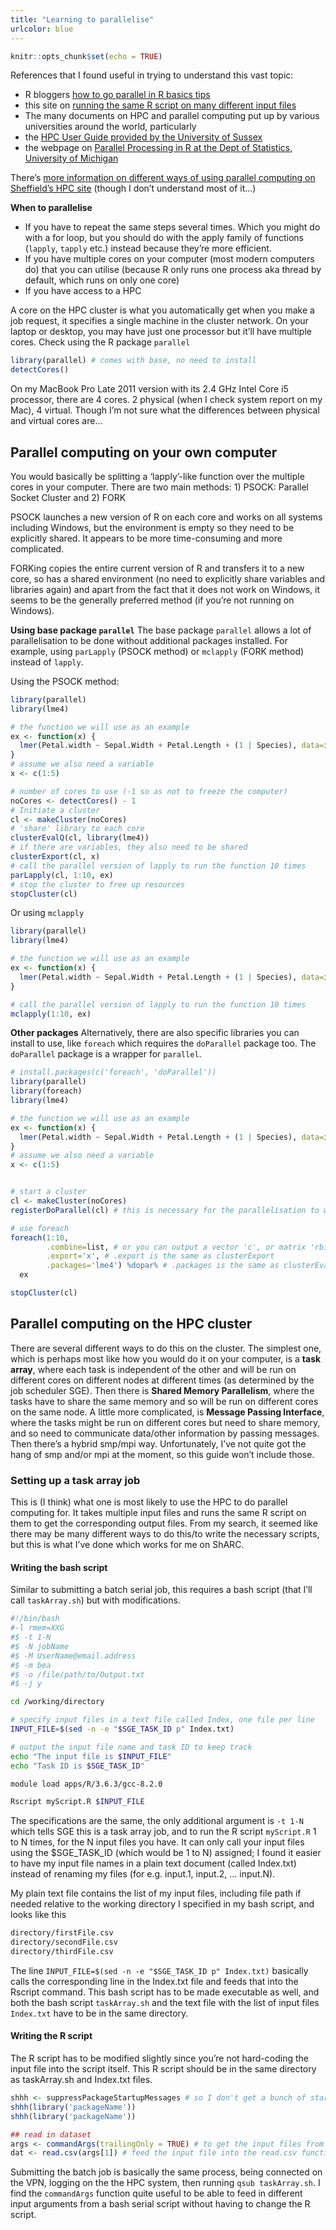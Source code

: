```yaml
---
title: "Learning to parallelise"
urlcolor: blue
---
```


```r
knitr::opts_chunk$set(echo = TRUE)
```

References that I found useful in trying to understand this vast topic:

* R bloggers [how to go parallel in R basics tips](https://www.r-bloggers.com/how-to-go-parallel-in-r-basics-tips/)
* this site on [running the same R script on many different input files](http://www.cureffi.org/2014/01/15/running-r-batch-mode-linux/)
* The many documents on HPC and parallel computing put up by various universities around the world, particularly
* the [HPC User Guide provided by the University of Sussex](https://info.hpc.sussex.ac.uk/hpc-guide/how-to/index.html)
* the webpage on [Parallel Processing in R at the Dept of Statistics,  University of Michigan](https://dept.stat.lsa.umich.edu/~jerrick/courses/stat701/notes/parallel.html)

There's [more information on different ways of using parallel computing on Sheffield's HPC site](https://docs.hpc.shef.ac.uk/en/latest/parallel/index.html) (though I don't understand most of it...)

**When to parallelise**

* If you have to repeat the same steps several times. Which you might do with a for loop, but you should do with the apply family of functions (`lapply`, `tapply` etc.) instead because they're more efficient. 
* If you have multiple cores on your computer (most modern computers do) that you can utilise (because R only runs one process aka thread by default, which runs on only one core)
* If you have access to a HPC

A core on the HPC cluster is what you automatically get when you make a job request, it specifies a single machine in the cluster network. On your laptop or desktop, you may have just one processor but it'll have multiple cores. Check using the R package `parallel`
```R
library(parallel) # comes with base, no need to install
detectCores()
```
On my MacBook Pro Late 2011 version with its 2.4 GHz Intel Core i5 processor, there are 4 cores. 2 physical (when I check system report on my Mac), 4 virtual. Though I'm not sure what the differences between physical and virtual cores are...



## Parallel computing on your own computer
You would basically be splitting a 'lapply'-like function over the multiple cores in your computer. There are two main methods: 1) PSOCK: Parallel Socket Cluster and 2) FORK

PSOCK launches a new version of R on each core and works on all systems including Windows, but the environment is empty so they need to be explicitly shared. It appears to be more time-consuming and more complicated. 

FORKing copies the entire current version of R and transfers it to a new core, so has a shared environment (no need to explicitly share variables and libraries again) and apart from the fact that it does not work on Windows, it seems to be the generally preferred method (if you're not running on Windows).

**Using base package `parallel`**
The base package `parallel` allows a lot of parallelisation to be done without additional packages installed. For example, using `parLapply` (PSOCK method) or `mclapply` (FORK method) instead of `lapply`. 

Using the PSOCK method:
```R
library(parallel)
library(lme4)

# the function we will use as an example
ex <- function(x) {
  lmer(Petal.width ~ Sepal.Width + Petal.Length + (1 | Species), data=iris)
}
# assume we also need a variable
x <- c(1:5)

# number of cores to use (-1 so as not to freeze the computer)
noCores <- detectCores() - 1
# Initiate a cluster
cl <- makeCluster(noCores)
# 'share' library to each core
clusterEvalQ(cl, library(lme4))
# if there are variables, they also need to be shared
clusterExport(cl, x)
# call the parallel version of lapply to run the function 10 times
parLapply(cl, 1:10, ex)
# stop the cluster to free up resources
stopCluster(cl)
```

Or using `mclapply`
```R
library(parallel)
library(lme4)

# the function we will use as an example
ex <- function(x) {
  lmer(Petal.width ~ Sepal.Width + Petal.Length + (1 | Species), data=iris)
}

# call the parallel version of lapply to run the function 10 times
mclapply(1:10, ex)

```

**Other packages**
Alternatively, there are also specific libraries you can install to use, like `foreach` which requires the `doParallel` package too. The `doParallel` package is a wrapper for `parallel`.
```R
# install.packages(c('foreach', 'doParallel'))
library(parallel)
library(foreach)
library(lme4)

# the function we will use as an example
ex <- function(x) {
  lmer(Petal.width ~ Sepal.Width + Petal.Length + (1 | Species), data=iris)
}
# assume we also need a variable
x <- c(1:5)


# start a cluster
cl <- makeCluster(noCores)
registerDoParallel(cl) # this is necessary for the parallelisation to work

# use foreach
foreach(1:10,
        .combine=list, # or you can output a vector 'c', or matrix 'rbind' or 'cbind'
        .export='x', # .export is the same as clusterExport 
        .packages='lme4') %dopar% # .packages is the same as clusterEvalQ
  ex

stopCluster(cl)
```

## Parallel computing on the HPC cluster
There are several different ways to do this on the cluster. The simplest one, which is perhaps most like how you would do it on your computer, is a **task array**, where each task is independent of the other and will be run on different cores on different nodes at different times (as determined by the job scheduler SGE). Then there is **Shared Memory Parallelism**, where the tasks have to share the same memory and so will be run on different cores on the same node. A little more complicated, is **Message Passing Interface**, where the tasks might be run on different cores but need to share memory, and so need to communicate data/other information by passing messages. Then there's a hybrid smp/mpi way. Unfortunately, I've not quite got the hang of smp and/or mpi at the moment, so this guide won't include those. 

### Setting up a task array job
This is (I think) what one is most likely to use the HPC to do parallel computing for. It takes multiple input files and runs the same R script on them to get the corresponding output files. From my search, it seemed like there may be many different ways to do this/to write the necessary scripts, but this is what I've done which works for me on ShARC.

#### Writing the bash script
Similar to submitting a batch serial job, this requires a bash script (that I'll call `taskArray.sh`) but with modifications.

```bash
#!/bin/bash
#-l rmem=XXG
#$ -t 1-N
#$ -N jobName
#$ -M UserName@email.address
#$ -m bea
#$ -o /file/path/to/Output.txt
#$ -j y

cd /working/directory

# specify input files in a text file called Index, one file per line
INPUT_FILE=$(sed -n -e "$SGE_TASK_ID p" Index.txt)

# output the input file name and task ID to keep track
echo "The input file is $INPUT_FILE"
echo "Task ID is $SGE_TASK_ID"

module load apps/R/3.6.3/gcc-8.2.0

Rscript myScript.R $INPUT_FILE
```

The specifications are the same, the only additional argument is `-t 1-N` which tells SGE this is a task array job, and to run the R script `myScript.R` 1 to N times, for the N input files you have. It can only call your input files using the $SGE_TASK_ID (which would be 1 to N) assigned; I found it easier to have my input file names in a plain text document (called Index.txt) instead of renaming my files (for e.g. input.1, input.2, ... input.N). 

My plain text file contains the list of my input files, including file path if needed relative to the working directory I specified in my bash script, and looks like this
```bash
directory/firstFile.csv
directory/secondFile.csv
directory/thirdFile.csv
```

The line `INPUT_FILE=$(sed -n -e "$SGE_TASK_ID p" Index.txt)` basically calls the corresponding line in the Index.txt file and feeds that into the Rscript command. This bash script has to be made executable as well, and both the bash script `taskArray.sh` and the text file with the list of input files `Index.txt` have to be in the same directory.

#### Writing the R script
The R script has to be modified slightly since you're not hard-coding the input file into the script itself. This R script should be in the same directory as taskArray.sh and Index.txt files. 

```R
shhh <- suppressPackageStartupMessages # so I don't get a bunch of start up messages in the output file, a tip I encountered while searching through StackOverflow...
shhh(library('packageName'))
shhh(library('packageName'))

## read in dataset
args <- commandArgs(trailingOnly = TRUE) # to get the input files from command line
dat <- read.csv(args[1]) # feed the input file into the read.csv function
```

Submitting the batch job is basically the same process, being connected on the VPN, logging on the the HPC system, then running `qsub taskArray.sh`. I find the `commandArgs` function quite useful to be able to feed in different input arguments from a bash serial script without having to change the R script. 
